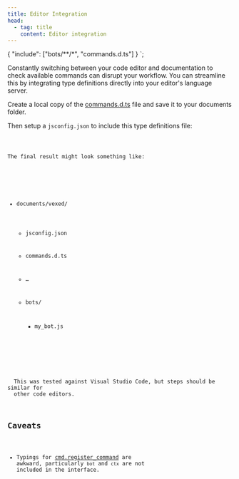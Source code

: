 ```yaml
---
title: Editor Integration
head:
  - tag: title
    content: Editor integration
---
```



{
  "include": ["bots/**/*", "commands.d.ts"]
}
`;

Constantly switching between your code editor and documentation to check available commands can disrupt your workflow. You can streamline this by integrating type definitions directly into your editor's language server.

Create a local copy of the [commands.d.ts](https://github.com/toommyliu/vexed/commands.d.ts) file and save it to your documents folder.

Then setup a `jsconfig.json` to include this type definitions file:

<Code code={jsConfig} lang="json" title="jsconfig.json" />

The final result might look something like:

<FileTree>

- documents/vexed/

  - jsconfig.json
  - commands.d.ts
  - …
  - bots/

    - my_bot.js

</FileTree>

<Aside>
  This was tested against Visual Studio Code, but steps should be similar for
  other code editors.
</Aside>

## Caveats

- Typings for [cmd.register_command](/api/misc#cmdregister_command) are awkward, particularly
  `bot` and `ctx` are not included in the interface.
